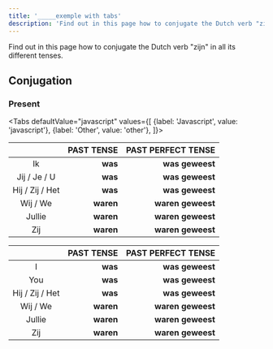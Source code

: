 ```yaml
---
title: '_____exemple with tabs'
description: 'Find out in this page how to conjugate the Dutch verb "zijn" in all its different tenses.'
---
```


Find out in this page how to conjugate the Dutch verb "zijn" in all its different tenses.

## Conjugation

### Present


<Tabs
    defaultValue="javascript"
    values={[
        {label: 'Javascript', value: 'javascript'},
        {label: 'Other', value: 'other'},
    ]}>
<TabItem value="javascript">

|                 | PAST TENSE | PAST PERFECT TENSE |
| :-------------: | ---------: | -----------------: |
|       Ik        |    **was** |    **was geweest** |
|  Jij / Je / U   |    **was** |    **was geweest** |
| Hij / Zij / Het |    **was** |    **was geweest** |
|    Wij / We     |  **waren** |  **waren geweest** |
|     Jullie      |  **waren** |  **waren geweest** |
|       Zij       |  **waren** |  **waren geweest** |

</TabItem>
<TabItem value="other">

|                 | PAST TENSE | PAST PERFECT TENSE |
| :-------------: | ---------: | -----------------: |
|        I        |    **was** |    **was geweest** |
|       You       |    **was** |    **was geweest** |
| Hij / Zij / Het |    **was** |    **was geweest** |
|    Wij / We     |  **waren** |  **waren geweest** |
|     Jullie      |  **waren** |  **waren geweest** |
|       Zij       |  **waren** |  **waren geweest** |

</TabItem>
</Tabs>
